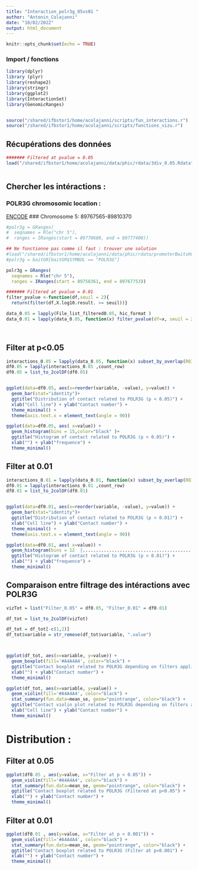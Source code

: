 ```yaml
---
title: "Interaction_polr3g_05vs01 "
author: "Antonin_Colajanni"
date: "10/02/2022"
output: html_document
---
```


```r
knitr::opts_chunk$set(echo = TRUE)
```

### Import / fonctions
```r
library(dplyr)
library (plyr)
library(reshape2)
library(stringr)
library(ggplot2)
library(InteractionSet)
library(GenomicRanges)


source("/shared/ifbstor1/home/acolajanni/scripts/fun_interactions.r")
source("/shared/ifbstor1/home/acolajanni/scripts/functions_vizu.r")
```

## Récupérations des données
```r
####### Filtered at pvalue = 0.05
load("/shared/ifbstor1/home/acolajanni/data/phic/rdata/3div_0.05.Rdata")



```




## Chercher les intéractions :
### POLR3G chromosomic location : 
[ENCODE](https://grch37.ensembl.org/Homo_sapiens/Gene/Summary?g=ENSG00000113356;r=5:89767565-89810370)
### Chromosome 5: 89767565-89810370

```r
#polr3g = GRanges(
#  seqnames = Rle("chr 5"),
#  ranges = IRanges(start = 89770680, end = 89777400)) 

## Ne fonctionne pas comme il faut : trouver une solution
#load("/shared/ifbstor1/home/acolajanni/data/phic/rdata/promoterBaitsHuman.RData")
#polr3g = baitGR[baitGR$SYMBOL == "POLR3G"]

polr3g = GRanges(
  seqnames = Rle("chr 5"),
  ranges = IRanges(start = 89758361, end = 89767753)) 

```



```r
####### Filtered at pvalue = 0.01
filter_pvalue <-function(df,seuil = 2){
  return(filter(df,X.log10.result. >= seuil))}

data_0.05 = lapply(File_list_filtered0.05, hic_format )
data_0.01 = lapply(data_0.05, function(x) filter_pvalue(df=x, seuil = 2))




```


## Filter at p<0.05

```r
interactions_0.05 = lapply(data_0.05, function(x) subset_by_overlap(ROI = polr3g, df = x))
df0.05 = lapply(interactions_0.05 ,count_row)
df0.05 = list_to_2colDF(df0.05)


ggplot(data=df0.05, aes(x=reorder(variable, -value), y=value)) +
  geom_bar(stat="identity")+
  ggtitle("Distribution of contact related to POLR3G (p < 0.05)") +
  xlab("Cell line") + ylab("Contact number") + 
  theme_minimal() +
  theme(axis.text.x = element_text(angle = 90)) 

```
```r

ggplot(data=df0.05, aes( x=value)) +
  geom_histogram(bins = 15,color="black" )+
  ggtitle("Histogram of contact related to POLR3G (p < 0.05)") +
  xlab("") + ylab("frequence") + 
  theme_minimal() 


```


## Filter at 0.01

```r
interactions_0.01 = lapply(data_0.01, function(x) subset_by_overlap(ROI = polr3g, df = x))
df0.01 = lapply(interactions_0.01 ,count_row)
df0.01 = list_to_2colDF(df0.01)


ggplot(data=df0.01, aes(x=reorder(variable, -value), y=value)) +
  geom_bar(stat="identity")+
  ggtitle("Distribution of contact related to POLR3G (p < 0.01)") +
  xlab("Cell line") + ylab("Contact number") + 
  theme_minimal() +
  theme(axis.text.x = element_text(angle = 90)) 

```

```r

ggplot(data=df0.01, aes( x=value)) +
  geom_histogram(bins = 12  |...............................................................       |  89%,color="black" )+
  ggtitle("Histogram of contact related to POLR3G (p < 0.01)") +
  xlab("") + ylab("frequence") + 
  theme_minimal() 


```

## Comparaison entre filtrage des intéractions avec POLR3G

```r

vizTot = list("Filter_0.05" = df0.05, "Filter_0.01" = df0.01)

df_tot = list_to_2colDF(vizTot)

df_tot = df_tot[-c(1,2)]
df_tot$variable = str_remove(df_tot$variable, ".value")



ggplot(df_tot, aes(x=variable, y=value)) + 
  geom_boxplot(fill='#A4A4A4', color="black") +
  ggtitle("Contact boxplot related to POLR3G depending on filters applied") +
  xlab("") + ylab("Contact number") + 
  theme_minimal()

```


```r
ggplot(df_tot, aes(x=variable, y=value)) + 
  geom_violin(fill='#A4A4A4', color="black") +
  stat_summary(fun.data=mean_se, geom="pointrange", color="black") +
  ggtitle("Contact violin plot related to POLR3G depending on filters applied") +
  xlab("Cell line") + ylab("Contact number") + 
  theme_minimal()

```


# Distribution :

## Filter at 0.05

```r

ggplot(df0.05 , aes(y=value, x="Filter at p < 0.05")) + 
  geom_violin(fill='#A4A4A4', color="black") +
  stat_summary(fun.data=mean_se, geom="pointrange", color="black") +
  ggtitle("Contact boxplot related to POLR3G (Filtered at p<0.05") +
  xlab("") + ylab("Contact number") + 
  theme_minimal()

```

## Filter at 0.01

```r

ggplot(df0.01 , aes(y=value, x="Filter at p < 0.001")) + 
  geom_violin(fill='#A4A4A4', color="black") +
  stat_summary(fun.data=mean_se, geom="pointrange", color="black") +
  ggtitle("Contact boxplot related to POLR3G (Filter at p<0.001") +
  xlab("") + ylab("Contact number") + 
  theme_minimal()

```
